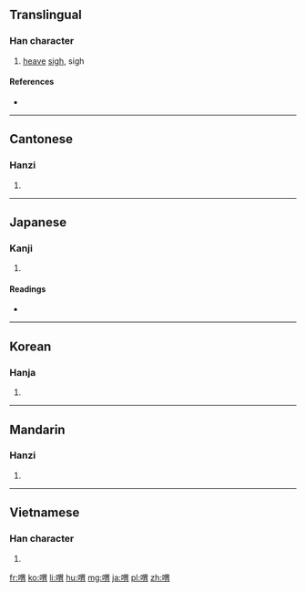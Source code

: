 ==Translingual==

===Han character===
{{Han char|rn=30|rad=口|as=09|sn=12|four=66027|canj=RWB|ids=⿰口胃}}

# [[heave]] [[sigh]], sigh

====References====
* {{Han ref|kx=0199.140|dkj=03963|dj=0421.060|hdz=10654.030|uh=559F|ud=21919|bh=B3E7|bd=46055}}

----

==Cantonese==

===Hanzi===
{{yue-hanzi|jyut=[[wai2]], [[wai6]]|y=wai2, wai6}}

# {{defn|lang=yue|sort=口09}}

----

==Japanese==

===Kanji===
{{ja-kanji|grade=|rs=口09}}

# {{defn|lang=ja|sort=口09}}

====Readings====
* {{ja-readings|on=[[き]] (ki), [[くわい]] (kuwai), [[け]] (ke)|kun=[[ためいき]] (tameiki)}}

----

==Korean==

===Hanja===
{{ko-hanja|hangeul=[[위]], [[괴]]|rv=wi, goe|mr=wi, koe|y=wi, koy}}

# {{defn|lang=ko|sort=口09}}

----

==Mandarin==

===Hanzi===
{{cmn-hanzi|pin=[[kuì]] ([[kui4]]), [[xuǎn]] ([[xuan3]])|wg=k'uei<sup>4</sup>, hsüan<sup>3</sup>}}

# {{defn|lang=cmn|sort=口09}}

----

==Vietnamese==

===Han character===
{{vi-hantu|[[vị]]|rs=口09}}

# {{defn|lang=vi|sort=口09}}

[[fr:喟]]
[[ko:喟]]
[[li:喟]]
[[hu:喟]]
[[mg:喟]]
[[ja:喟]]
[[pl:喟]]
[[zh:喟]]
